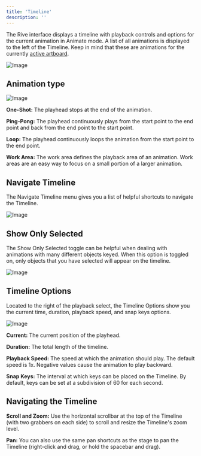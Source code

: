 ```yaml
---
title: 'Timeline'
description: ''
---
```



<YouTube id="-ftpyjPbHEs" />

The Rive interface displays a timeline with playback controls and options for the current animation in Animate mode. A list of all animations is displayed to the left of the Timeline. Keep in mind that these are animations for the currently [active artboard](/editor/fundamentals/artboards#active-artboard).

![Image](/images/editor/animate-mode/5c396825-8293-4d8b-8968-aff442075b60.webp)

## Animation type

![Image](/images/editor/animate-mode/fa768437-b336-4730-8375-a4307176e17b.webp)

**One-Shot:** The playhead stops at the end of the animation.

**Ping-Pong:** The playhead continuously plays from the start point to the end point and back from the end point to the start point.

**Loop:** The playhead continuously loops the animation from the start point to the end point.

**Work Area:** The work area defines the playback area of an animation. Work areas are an easy way to focus on a small portion of a larger animation.

## Navigate Timeline

The Navigate Timeline menu gives you a list of helpful shortcuts to navigate the Timeline.

![Image](/images/editor/animate-mode/08ccf645-e2df-43e5-8bc6-0fa64ab264f5.webp)

## Show Only Selected

The Show Only Selected toggle can be helpful when dealing with animations with many different objects keyed. When this option is toggled on, only objects that you have selected will appear on the timeline.

![Image](/images/editor/animate-mode/31b183db-26be-400f-be2c-52a6ab73bd03.webp)

## Timeline Options

Located to the right of the playback select, the Timeline Options show you the current time, duration, playback speed, and snap keys options.

![Image](/images/editor/animate-mode/7c8302ac-73ac-42f2-9d05-b176d26a67e0.webp)

**Current:** The current position of the playhead.

**Duration:** The total length of the timeline.

**Playback Speed:** The speed at which the animation should play. The default speed is 1x. Negative values cause the animation to play backward.

**Snap Keys:** The interval at which keys can be placed on the Timeline. By default, keys can be set at a subdivision of 60 for each second.

## Navigating the Timeline

**Scroll and Zoom:** Use the horizontal scrollbar at the top of the Timeline (with two grabbers on each side) to scroll and resize the Timeline's zoom level.

**Pan:** You can also use the same pan shortcuts as the stage to pan the Timeline (right-click and drag, or hold the spacebar and drag).
